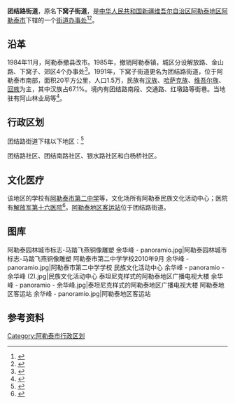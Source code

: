{{中国乡级行政区
|行政区全称           = 团结路街道
|景观照片文件名       = 
|景观照片大小         = 
|景观照片描述         = 
|汉语拼音             =
|其他语言             = 
|其他语言名称         = 
|位置图文件名         =
|位置图描述           = 
<!--以下内容将显示在“概览”栏-->
|上级行政区           = [[阿勒泰市|阿勒泰市]]
|行政区类别           = [[街道办事处|街道办事处]]
|行政区划代码         = 65 43 01 003
|行政区划             = 4
|建置时间             = 
|政府驻地             = 
|毗邻行政区           = 
|地理坐标             =
|总面积               = 
|总人口               = 
|总人口年份           = 
|户籍人口             = 
|户籍人口年份         = 
|常住人口             = 
|常住人口年份         = 
|人口密度             = 
|GDP                  = 
|GDP年份              = 
|邮政编码             = 
|电话区号             = 906
|官方网站             = 
|网站名称             = 
|65/43/01/003/000}}

'''团结路街道'''，原名'''下窝子街道'''，是[[中华人民共和国|中华人民共和国]][[新疆维吾尔自治区|新疆维吾尔自治区]][[阿勒泰地区|阿勒泰地区]][[阿勒泰市|阿勒泰市]]下辖的一个[[街道办事处|街道办事处]]<ref>{{PRC admin/ref sgc|{{PRC admin/parent|65/43/01/003/000}}}}</ref><ref>{{Cite book|title=大辞海 第15卷 中国地理卷|last=[[夏征农|夏征农]]，[[陈至立|陈至立]]主编|publisher=上海：[[上海辞书出版社|上海辞书出版社]]|year=2015.12|isbn=978-7-5326-4555-8|pages=463}}</ref>。

== 沿革 ==
1984年11月，阿勒泰撤县改市。1985年，撤销阿勒泰镇，城区分设解放路、金山路、下窝子、郊区4个办事处<ref>{{Cite book|title=阿勒泰市志|last=马祥琛，恽芝艾主编；阿勒泰市党史、地方志编纂委员会编|publisher=乌鲁木齐：[[新疆人民出版社|新疆人民出版社]]|year=2001.05|isbn=7-228-06264-7|pages=41-42}}</ref>。1991年，下窝子街道更名为团结路街道，位于阿勒泰市南部，面积20平方公里，人口1.5万，民族有[[汉族|汉族]]、[[哈萨克族|哈萨克族]]、[[维吾尔族|维吾尔族]]、[[回族|回族]]为主，其中汉族占67.1%。境内有团结路南段、交通路、红墩路等街巷。当地驻有阿山林业局等<ref>{{Cite book|title=中国政区大典 5|last=《中国政区大典》编委会编著|publisher=杭州：[[浙江人民出版社|浙江人民出版社]]|year=1999.08|isbn=7-213-01789-6|pages=729}}</ref>。

== 行政区划 ==
团结路街道下辖以下地区：<ref>{{PRC admin/ref sgc|65/43/01/003/000}}</ref>

团结路社区、团结南路社区、银水路社区和白杨桥社区。

== 文化医疗 ==
该地区的学校有[[阿勒泰市第二中学|阿勒泰市第二中学]]等，文化场所有阿勒泰民族文化活动中心；医院有[[解放军第十六医院|解放军第十六医院]]<ref>{{Cite book|title=阿勒泰地区概况|last=阿勒泰地区党史、地方志办公室编|publisher=乌鲁木齐：新疆人民出版社|year=1989.04|isbn=7-228-00830-8|pages=83}}</ref>。[[阿勒泰地区客运站|阿勒泰地区客运站]]位于团结路街道。

== 图库 ==
<gallery mode="packed-overlay" heights="140">
阿勒泰园林城市标志-马踏飞燕铜像雕塑 余华峰 - panoramio.jpg|阿勒泰园林城市标志-马踏飞燕铜像雕塑
阿勒泰市第二中学学校2010年9月 余华峰 - panoramio.jpg|阿勒泰市第二中学学校
民族文化活动中心 余华峰 - panoramio - 余华峰 (2).jpg|民族文化活动中心
泰坦尼克样式的阿勒泰地区广播电视大楼 余华峰 - panoramio - 余华峰.jpg|泰坦尼克样式的阿勒泰地区广播电视大楼
阿勒泰地区客运站 余华峰 - panoramio.jpg|阿勒泰地区客运站
</gallery>

== 参考资料 ==
{{reflist}}

{{阿勒泰地区行政区划}}
{{新疆维吾尔自治区阿勒泰地区阿勒泰市行政区划}}

[[Category:阿勒泰市行政区划|Category:阿勒泰市行政区划]]